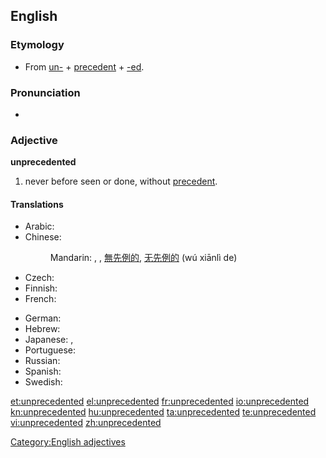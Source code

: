 ==English==

===Etymology===
* From [[un-]] + [[precedent]] + [[-ed]].

===Pronunciation===
* {{audio|en-us-unprecedented.ogg|Audio (US)}}

===Adjective===
'''unprecedented'''

# never before seen or done, without [[precedent]].

====Translations====
{{trans-top|never before seen or done, without precedent}}
* Arabic: {{t|ar|غير مسبوق|tr=ghayr masbuuq|sc=Arab}}
* Chinese:
*: Mandarin: {{t|zh|空前|tr=kōngqián de|alt=空前的|sc=Hani}}, {{t|zh|前所未有|tr=qiánsuǒwèiyǒu|sc=Hani}}, [[無]][[先例]][[的]], [[无]][[先例]][[的]] (wú xiānlì de)
* Czech: {{t-|cs|bezpříkladný|m}}
* Finnish: {{t-|fi|ennennäkemätön}}
* French: {{t|fr|sans précédent}}
{{trans-mid}}
* German: {{t+|de|beispiellos}}
* Hebrew: {{he-translation|חסר תקדים|ḥasar takdim}}
* Japanese: {{t|ja|前例|tr=ぜんれいのない, zenren-no nai|alt=前例のない|sc=Jpan}},  {{t|ja|空前|tr=くうぜん, kūzen|sc=Jpan}}
* Portuguese: {{t|pt|sem precedentes}}
* Russian: {{t|ru|беспрецедентный|tr=besprecedéntnyj|sc=Cyrl}}
* Spanish: {{t|es|sin precedente}}
* Swedish: {{t|sv|exempellös}}
{{trans-bottom}}

[[Category:English adjectives]]

[[et:unprecedented]]
[[el:unprecedented]]
[[fr:unprecedented]]
[[io:unprecedented]]
[[kn:unprecedented]]
[[hu:unprecedented]]
[[ta:unprecedented]]
[[te:unprecedented]]
[[vi:unprecedented]]
[[zh:unprecedented]]
